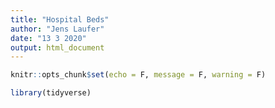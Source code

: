 ```yaml
---
title: "Hospital Beds"
author: "Jens Laufer"
date: "13 3 2020"
output: html_document
---
```


```r
knitr::opts_chunk$set(echo = F, message = F, warning = F)
``` 

```r
library(tidyverse)
```


